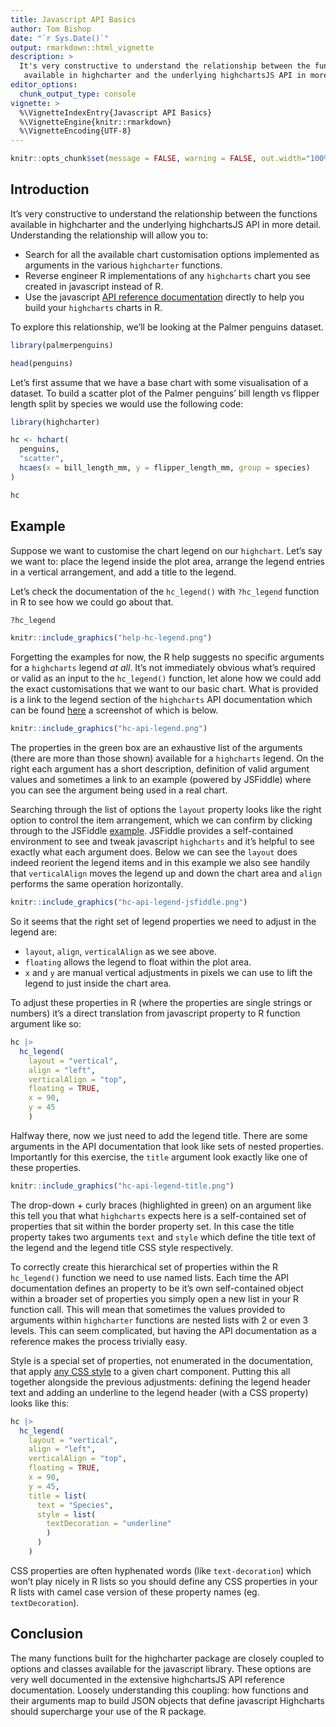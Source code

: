```yaml
---
title: Javascript API Basics
author: Tom Bishop
date: "`r Sys.Date()`"
output: rmarkdown::html_vignette
description: >
  It's very constructive to understand the relationship between the functions 
   available in highcharter and the underlying highchartsJS API in more detail.
editor_options: 
  chunk_output_type: console
vignette: >
  %\VignetteIndexEntry{Javascript API Basics}
  %\VignetteEngine{knitr::rmarkdown}
  %\VignetteEncoding{UTF-8}  
---
```


<script>
$(document).ready(function(){ 
  el = $(".page-header > h1")
  icon = "search"
  text = el.text()
  text_new = "<span class=\"fa fa-" + icon  + "\"></span> " + text
  el.html(text_new) 
}) ;
</script>

```r
knitr::opts_chunk$set(message = FALSE, warning = FALSE, out.width="100%")
```

## Introduction

It's very constructive to understand the relationship between the functions
available in highcharter and the underlying highchartsJS API in more detail.
Understanding the relationship will allow you to:

* Search for all the available chart customisation options implemented as
arguments in the various `highcharter` functions.
* Reverse engineer R implementations of any `highcharts` chart you see
created in javascript instead of R.
* Use the javascript [API reference documentation](https://api.highcharts.com/highcharts/) 
directly to help you build your `highcharts` charts in R.

To explore this relationship, we'll be looking at the Palmer penguins dataset.

```r
library(palmerpenguins)

head(penguins)
```

Let's first assume that we have a base chart with some visualisation of
a dataset. To build a scatter plot of the Palmer penguins' bill length vs 
flipper length split by species we would use the following code:

```r
library(highcharter)

hc <- hchart(
  penguins,
  "scatter",
  hcaes(x = bill_length_mm, y = flipper_length_mm, group = species)
)

hc
```

## Example

Suppose we want to customise the chart legend on our `highchart`. Let's say
we want to: place the legend inside the plot area, arrange the legend entries
in a vertical arrangement, and add a title to the legend.

Let's check the documentation of the `hc_legend()` with `?hc_legend` function 
in R to see how we could go about that.

```r
?hc_legend
```

```r
knitr::include_graphics("help-hc-legend.png")
```


Forgetting the examples for now, the R help suggests no specific arguments
for a `highcharts` legend *at all*. It's not immediately obvious what’s
required or valid as an input to the `hc_legend()` function, let alone how we
could add the exact customisations that we want to our basic chart. What is 
provided is a link to the legend section of the `highcharts` API documentation 
which can be found [here](http://api.highcharts.com/highcharts#legend) a
screenshot of which is below.

```r
knitr::include_graphics("hc-api-legend.png")
```

The properties in the green box are an exhaustive list of the arguments
(there are more than those shown) available for a `highcharts` legend. On the
right each argument has a short description, definition of valid argument
values and sometimes a link to an example (powered by JSFiddle) where you can 
see the argument being used in a real chart. 

Searching through the list of options the `layout` property looks like the 
right option to control the item arrangement, which we can confirm by clicking 
through to the JSFiddle [example](https://jsfiddle.net/gh/get/library/pure/highcharts/highcharts/tree/master/samples/highcharts/legend/layout-vertical/). 
JSFiddle provides a self-contained environment to see and tweak javascript
`highcharts` and it's helpful to see exactly what each argument does. 
Below we can see the `layout` does indeed reorient the legend items and in
this example we also see handily that `verticalAlign` moves the legend up and 
down the chart area and `align` performs the same operation horizontally.

```r
knitr::include_graphics("hc-api-legend-jsfiddle.png")
```

So it seems that the right set of legend properties we need to adjust in the legend are:

- `layout`, `align`, `verticalAlign`  as we see above.
- `floating` allows the legend to float within the plot area.
- `x` and `y` are manual vertical adjustments in pixels we can use to lift the 
legend to just inside the chart area.

To adjust these properties in R (where the properties are single strings or numbers)
it's a direct translation from javascript property to R function argument like so:

```r
hc |>
  hc_legend(
    layout = "vertical",
    align = "left",
    verticalAlign = "top",
    floating = TRUE,
    x = 90,
    y = 45
    )
```

Halfway there, now we just need to add the legend title. There are some arguments 
in the API documentation that look like sets of nested properties. Importantly
for this exercise, the `title` argument look exactly like one of these properties.

```r
knitr::include_graphics("hc-api-legend-title.png")
```

The drop-down + curly braces (highlighted in green) on an argument like this
tell you that what `highcharts` expects here is a self-contained set of properties
that sit within the border property set. In this case the title property takes
two arguments  `text` and `style` which define the title text of the legend and
the legend title CSS style respectively.

To correctly create this hierarchical set of properties within the R `hc_legend()` 
function we need to use named lists. Each time the API documentation defines an
property to be it's own self-contained object within a broader set of properties 
you simply open a new list in your R function call. This will mean that sometimes
the values provided to arguments within `highcharter` functions are nested lists
with 2 or even 3 levels. This can seem complicated, but having the API documentation
as a reference makes the process trivially easy. 

Style is a special set of properties, not enumerated in the documentation, that
apply [any CSS style](https://www.w3schools.com/cssref/) to a given chart component.
Putting this all together alongside the previous adjustments: defining the 
legend header text and adding an underline to the legend header (with a CSS property) 
looks like this:

```r
hc |> 
  hc_legend(
    layout = "vertical",
    align = "left",
    verticalAlign = "top",
    floating = TRUE,
    x = 90,
    y = 45,
    title = list(
      text = "Species",
      style = list(
        textDecoration = "underline"
        )
      )
    )
```

CSS properties are often hyphenated words (like `text-decoration`) 
which won’t play nicely in R lists so you should define any CSS properties 
in your R lists with camel case version of these property names (eg. `textDecoration`).

## Conclusion

The many functions built for the highcharter package are closely coupled to 
options and classes available for the javascript library. These options are 
very well documented in the extensive highchartsJS API reference documentation. 
Loosely understanding this coupling: how functions and their arguments map to 
build JSON objects that define javascript Highcharts should supercharge your 
use of the R package.
